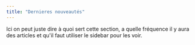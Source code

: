 ```yaml
---
title: "Dernieres nouveautés"
---
```



<Snippet file="wip.mdx" />

Ici on peut juste dire à quoi sert cette section, a quelle fréquence il y aura des articles et qu'il faut utiliser le sidebar pour les voir.
